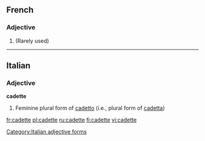 ==French==

===Adjective===
{{fr-adj-form}}

# (Rarely used) {{feminine of|cadet}} 

----

==Italian==

===Adjective===
'''cadette''' {{f}}

# Feminine plural form of [[cadetto]] (i.e., plural form of [[cadetta]])

[[Category:Italian adjective forms]]

[[fr:cadette]]
[[pl:cadette]]
[[ru:cadette]]
[[fi:cadette]]
[[vi:cadette]]